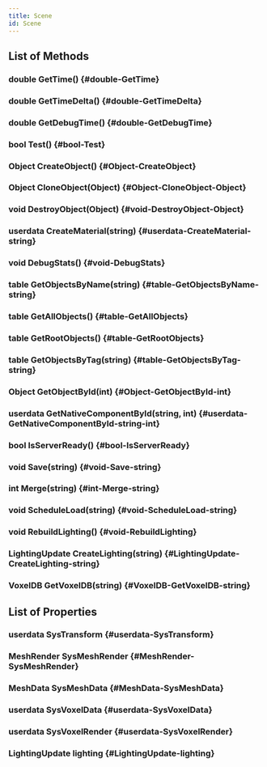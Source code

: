 ```yaml
---
title: Scene
id: Scene
---
```


## List of Methods

### double GetTime() {#double-GetTime}

### double GetTimeDelta() {#double-GetTimeDelta}

### double GetDebugTime() {#double-GetDebugTime}

### bool Test() {#bool-Test}

### Object CreateObject() {#Object-CreateObject}

### Object CloneObject(Object) {#Object-CloneObject-Object}

### void DestroyObject(Object) {#void-DestroyObject-Object}

### userdata CreateMaterial(string) {#userdata-CreateMaterial-string}

### void DebugStats() {#void-DebugStats}

### table GetObjectsByName(string) {#table-GetObjectsByName-string}

### table GetAllObjects() {#table-GetAllObjects}

### table GetRootObjects() {#table-GetRootObjects}

### table GetObjectsByTag(string) {#table-GetObjectsByTag-string}

### Object GetObjectById(int) {#Object-GetObjectById-int}

### userdata GetNativeComponentById(string, int) {#userdata-GetNativeComponentById-string-int}

### bool IsServerReady() {#bool-IsServerReady}

### void Save(string) {#void-Save-string}

### int Merge(string) {#int-Merge-string}

### void ScheduleLoad(string) {#void-ScheduleLoad-string}

### void RebuildLighting() {#void-RebuildLighting}

### LightingUpdate CreateLighting(string) {#LightingUpdate-CreateLighting-string}

### VoxelDB GetVoxelDB(string) {#VoxelDB-GetVoxelDB-string}

## List of Properties

### userdata SysTransform {#userdata-SysTransform}

### MeshRender SysMeshRender {#MeshRender-SysMeshRender}

### MeshData SysMeshData {#MeshData-SysMeshData}

### userdata SysVoxelData {#userdata-SysVoxelData}

### userdata SysVoxelRender {#userdata-SysVoxelRender}

### LightingUpdate lighting {#LightingUpdate-lighting}

